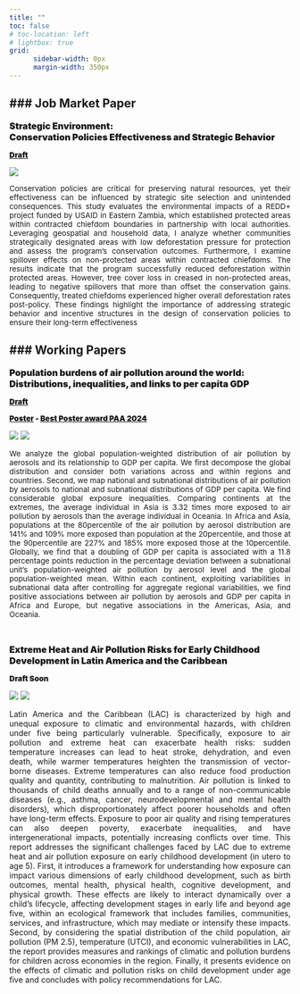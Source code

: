```yaml
---
title: ""
toc: false
# toc-location: left
# lightbox: true
grid:
      sidebar-width: 0px
      margin-width: 350px
---
```


### Job Market Paper
---

[Strategic Environment: 
\ 
\
Conservation Policies Effectiveness and Strategic Behavior]{style="font-weight: 900; font-size: 12pt;"}


[[Draft](papers/zambia/paper_zambia.pdf)]{style="font-weight: 900; font-size: 10pt;"}

::: {.column-margin}
![](/papers/zambia/p_15_Eastern_tree_cover_2dig.png){fig-align="center"}
:::

<div style="text-align: justify;">

[Conservation policies are critical for preserving natural resources, yet their effectiveness can be influenced by strategic site selection and unintended consequences. This study evaluates the environmental impacts of a REDD+ project funded by USAID in Eastern Zambia, which established protected areas within contracted chiefdom boundaries in partnership with local authorities. Leveraging geospatial and household data, I analyze whether communities strategically designated areas with low deforestation pressure for protection and assess the program’s conservation outcomes. Furthermore, I examine spillover effects on non-protected areas within contracted chiefdoms. The results indicate that the program successfully reduced deforestation within protected areas. However, tree cover loss in creased in non-protected areas, leading to negative spillovers that more than offset the conservation gains. Consequently, treated chiefdoms experienced higher overall deforestation rates post-policy. These findings highlight the importance of addressing strategic behavior and incentive structures in the design of conservation policies to ensure their long-term effectiveness]{style="font-size: 10pt;"}

</div>


### Working Papers
---

[Population burdens of air pollution around the world: Distributions, inequalities, and links to per capita GDP]{style="font-weight: 900; font-size: 12pt;"}


[[Draft](papers/gpp/paper_global_pollution.pdf)]{style="font-weight: 900; font-size: 10pt;"} 

[[Poster](papers/gpp/paper_global_pollution.pdf) -  [Best Poster award PAA 2024](https://www.populationassociation.org/paa2024/poster-winners)]{style="font-weight: 900; font-size: 10pt;"}

::: {.column-margin}
![](/papers/gpp/paper1.png){fig-align="center"}
![](/papers/gpp/asia_dist.png){fig-align="center"}
:::

<div style="text-align: justify;">

[We analyze the global population-weighted distribution of air pollution by aerosols and its relationship to GDP per capita. We first decompose the global distribution and consider both variations across and within regions and countries. Second, we map national and subnational distributions of air pollution by aerosols to national and subnational distributions of GDP per capita. We find considerable global exposure inequalities. Comparing continents at the extremes, the average individual in Asia is 3.32 times more exposed to air pollution by aerosols than the average individual in Oceania. In Africa and Asia, populations at the 80\uth percentile of the air pollution by aerosol distribution are 141\% and 109\% more exposed than population at the 20\uth percentile, and those at the 90\uth percentile are 227\% and 185\% more exposed those at the 10\uth percentile. Globally, we find that a doubling of GDP per capita is associated with a 11.8 percentage points reduction in the percentage deviation between a subnational unit's population-weighted air pollution by aerosol level and the global population-weighted mean. Within each continent, exploiting variabilities in subnational data after controlling for aggregate regional variabilities, we find positive associations between air pollution by aerosols and GDP per capita in Africa and Europe, but negative associations in the Americas, Asia, and Oceania. ]{style="font-size: 10pt;"}

</div>

<br>

[Extreme Heat and Air Pollution Risks for Early Childhood Development in Latin America and the Caribbean]{style="font-weight: 900; font-size: 12pt;"}

[Draft Soon]{style="font-weight: 900; font-size: 10pt;"} 

<!-- [[Draft](papers/gpp/paper_global_pollution.pdf)]{style="font-weight: 900; font-size: 10pt;"}  -->

::: {.column-margin}
![](/papers/lac/pm25_LAC.png){fig-align="center"}
![](/papers/lac/Admin%201_pm25_group_mean_histogram_by_year_kde.png){fig-align="center"}
:::

<div style="text-align: justify;">

Latin America and the Caribbean (LAC) is characterized by high and unequal exposure to climatic and environmental hazards, with children under five being particularly vulnerable. Specifically, exposure to air pollution and extreme heat can exacerbate health risks: sudden temperature increases can lead to heat stroke, dehydration, and even death, while warmer temperatures heighten the transmission of vector-borne diseases. Extreme temperatures can also reduce food production quality and quantity, contributing to malnutrition. Air pollution is linked to thousands of child deaths annually and to a range of non-communicable diseases (e.g., asthma, cancer, neurodevelopmental and mental health disorders), which disproportionately affect poorer households and often have long-term effects. Exposure to poor air quality and rising temperatures can also deepen poverty, exacerbate inequalities, and have intergenerational impacts, potentially increasing conflicts over time. This report addresses the significant challenges faced by LAC due to extreme heat and air pollution exposure on early childhood development (in utero to age 5). First, it introduces a framework for understanding how exposure can impact various dimensions of early childhood development, such as birth outcomes, mental health, physical health, cognitive development, and physical growth. These effects are likely to interact dynamically over a child’s lifecycle, affecting development stages in early life and beyond age five, within an ecological framework that includes families, communities, services, and infrastructure, which may mediate or intensify these impacts. Second, by considering the spatial distribution of the child population, air pollution (PM 2.5), temperature (UTCI), and economic vulnerabilities in LAC, the report provides measures and rankings of climatic and pollution burdens for children across economies in the region. Finally, it presents evidence on the effects of climatic and pollution risks on child development under age five and concludes with policy recommendations for LAC.

</div>

<br>